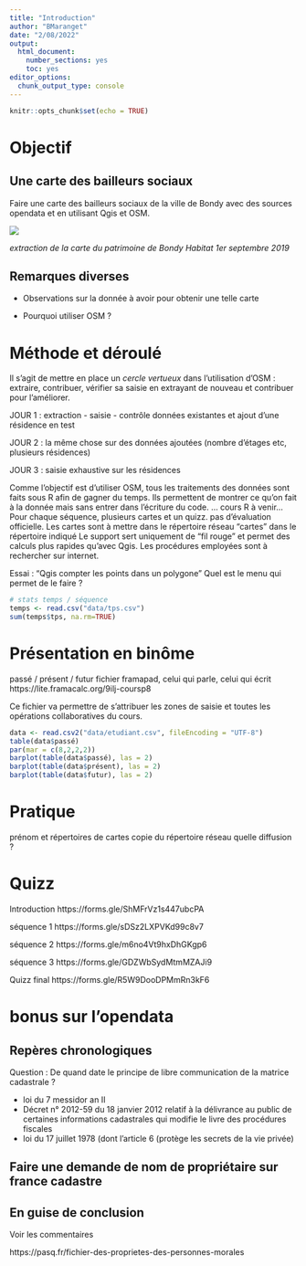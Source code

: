 ```yaml
---
title: "Introduction"
author: "BMaranget"
date: "2/08/2022"
output: 
  html_document: 
    number_sections: yes
    toc: yes
editor_options: 
  chunk_output_type: console
---
```


```r
knitr::opts_chunk$set(echo = TRUE)
```


# Objectif

## Une carte des bailleurs sociaux

Faire une carte des bailleurs sociaux de la ville de Bondy avec des sources opendata
et en utilisant Qgis et OSM.

![](img/exemple.png)

*extraction de la carte du patrimoine de Bondy Habitat 1er septembre 2019*




## Remarques diverses

- Observations sur la donnée à avoir pour obtenir une telle carte

- Pourquoi utiliser OSM ?





# Méthode et déroulé

Il s'agit de mettre en place un *cercle vertueux* dans l'utilisation d'OSM : extraire, contribuer, vérifier sa saisie en extrayant de nouveau et contribuer pour l'améliorer.

JOUR 1 : extraction - saisie - contrôle données existantes et ajout d'une résidence en test

JOUR 2 : la même chose sur des données ajoutées (nombre d'étages etc, plusieurs résidences)

JOUR 3 : saisie exhaustive sur les résidences

Comme l'objectif est d'utiliser OSM, tous les traitements des données sont faits sous R afin
de gagner du temps.
Ils permettent de montrer ce qu'on fait à la donnée mais sans entrer dans l'écriture du code.
... cours R à venir...
Pour chaque séquence, plusieurs cartes et un quizz. pas d'évaluation officielle.
Les cartes sont à mettre dans le répertoire réseau "cartes" dans le répertoire indiqué
Le support sert uniquement de "fil rouge" et permet des calculs plus rapides qu'avec Qgis.
Les procédures employées sont à rechercher sur internet.


Essai : "Qgis compter les points dans un polygone"
Quel est le menu qui permet de le faire ?



```r
# stats temps / séquence
temps <- read.csv("data/tps.csv")
sum(temps$tps, na.rm=TRUE)
```

# Présentation en binôme

passé / présent / futur
fichier framapad, celui qui parle, celui qui écrit
https://lite.framacalc.org/9ilj-coursp8

Ce fichier va permettre de s'attribuer les zones de saisie et toutes les opérations
collaboratives du cours.

```r
data <- read.csv2("data/etudiant.csv", fileEncoding = "UTF-8")
table(data$passé)
par(mar = c(8,2,2,2))
barplot(table(data$passé), las = 2)
barplot(table(data$présent), las = 2)
barplot(table(data$futur), las = 2)
```


# Pratique

prénom et répertoires de cartes
copie du répertoire réseau
quelle diffusion ?


# Quizz

Introduction
https://forms.gle/ShMFrVz1s447ubcPA

séquence 1
https://forms.gle/sDSz2LXPVKd99c8v7

séquence 2
https://forms.gle/m6no4Vt9hxDhGKgp6

séquence 3
https://forms.gle/GDZWbSydMtmMZAJi9

Quizz final
https://forms.gle/R5W9DooDPMmRn3kF6

# bonus sur l'opendata


## Repères chronologiques

Question : De quand date le principe de libre communication de la matrice cadastrale ?

* loi du 7 messidor an II
* Décret n° 2012-59 du 18 janvier 2012 relatif à la délivrance au public de certaines informations cadastrales qui modifie le livre des procédures fiscales
*	loi du 17 juillet 1978 (dont l’article 6 (protège les secrets de la vie privée)


## Faire une demande de nom de propriétaire sur france cadastre


## En guise de conclusion

Voir les commentaires

https://pasq.fr/fichier-des-proprietes-des-personnes-morales
